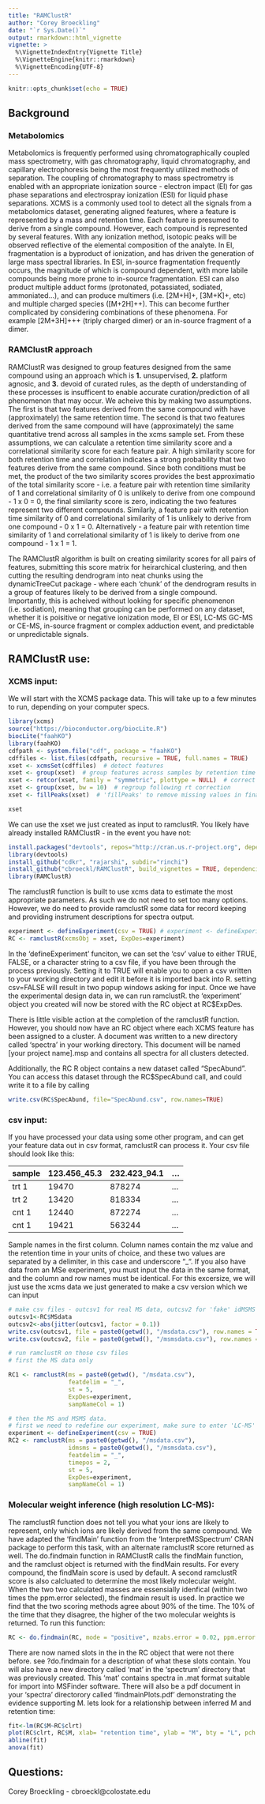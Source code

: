 ```yaml
---
title: "RAMClustR"
author: "Corey Broeckling"
date: "`r Sys.Date()`"
output: rmarkdown::html_vignette
vignette: >
  %\VignetteIndexEntry{Vignette Title}
  %\VignetteEngine{knitr::rmarkdown}
  %\VignetteEncoding{UTF-8}
---
```


```r
knitr::opts_chunk$set(echo = TRUE)
```

## Background
### Metabolomics
Metabolomics is frequently performed using chromatographically coupled mass spectrometry, with gas chromatography, liquid chromatography, and capillary electrophoresis being the most frequently utilized methods of separation.  The coupling of chromatography to mass spectrometry is enabled with an appropriate ionization source - electron impact (EI) for gas phase separations and electrospray ionization (ESI) for liquid phase separations. XCMS is a commonly used tool to detect all the signals from a metabolomics dataset, generating aligned features, where a feature is represented by a mass and retention time.  Each feature is presumed to derive from a single compound.  However, each compound is represented by several features.  With any ionization method, isotopic peaks will be observed reflective of the elemental composition of the analyte.  In EI, fragmentation is a byproduct of ionization, and has driven the generation of large mass spectral libraries.  In ESI, in-source fragmentation frequently occurs, the magnitude of which is compound dependent, with more labile compounds being more prone to in-source fragmentation.  ESI can also product multiple adduct forms (protonated, potassiated, sodiated, ammoniated...), and can produce multimers (i.e. [2M+H]+, [3M+K]+, etc) and multiple charged species ([M+2H]++).  This can become further complicated by considering combinations of these phenomena.  For example [2M+3H]+++ (triply charged dimer) or an in-source fragment of a dimer.


### RAMClustR approach
RAMClustR was designed to group features designed from the same compound using an approach which is __1.__ unsupervised, __2.__ platform agnosic, and __3.__ devoid of curated rules, as the depth of understanding of these processes is insufficent to enable accurate curation/prediction of all phenomenon that may occur.  We acheive this by making two assumptions.  The first is that two features derived from the same compound with have (approximately) the same retention time.  The second is that two features derived from the same compound will have (approximately) the same quantitative trend across all samples in the xcms sample set.  From these assumptions, we can calculate a retention time similarity score and a correlational similarity score for each feature pair.  A high similarity score for both retention time and correlation indicates a strong probability that two features derive from the same compound.  Since both conditions must be met, the product of the two similarity scores provides the best approximatio of the total similarity score - i.e. a feature pair with retention time similarity of 1 and correlational similarity of 0 is unlikely to derive from one compound - 1 x 0 = 0, the final similarity score is zero, indicating the two features represent two different compounds.  Similarly, a feature pair with retention time similarity of 0 and correlational similarity of 1 is unlikely to derive from one compound - 0 x 1 = 0.  Alternatively - a feature pair with retention time similarity of 1 and correlational similarity of 1 is likely to derive from one compound - 1 x 1 = 1.  


The RAMClustR algorithm is built on creating similarity scores for all pairs of features, submitting this score matrix for heirarchical clustering, and then cutting the resulting dendrogram into neat chunks using the dynamicTreeCut package - where each 'chunk' of the dendrogram results in a group of features likely to be derived from a single compound.  Importantly, this is acheived without looking for specific phenomenon (i.e. sodiation), meaning that grouping can be performed on any dataset, whether it is poisitive or negative ionization mode, EI or ESI, LC-MS GC-MS or CE-MS, in-source fragment or complex adduction event, and predictable or unpredictable signals.  

## RAMClustR use: 
### XCMS input:
We will start with the XCMS package data.  This will take up to a few minutes to run, depending on your computer specs. 

```r
library(xcms)
source("https://bioconductor.org/biocLite.R")
biocLite("faahKO")
library(faahKO)
cdfpath <- system.file("cdf", package = "faahKO")
cdffiles <- list.files(cdfpath, recursive = TRUE, full.names = TRUE)
xset <- xcmsSet(cdffiles)  # detect features
xset <- group(xset)  # group features across samples by retention time and mass
xset <- retcor(xset, family = "symmetric", plottype = NULL)  # correct for drive in retention time
xset <- group(xset, bw = 10)  # regroup following rt correction
xset <- fillPeaks(xset)  # 'fillPeaks' to remove missing values in final dataset
```
```r
xset
```

We can use the xset we just created as input to ramclustR.  You likely have already installed RAMClustR - in the event you have not: 

```r
install.packages("devtools", repos="http://cran.us.r-project.org", dependencies=TRUE)
library(devtools) 
install_github("cdkr", "rajarshi", subdir="rinchi")
install_github("cbroeckl/RAMClustR", build_vignettes = TRUE, dependencies = TRUE)
library(RAMClustR) 
```

The ramclustR function is built to use xcms data to estimate the most appropriate parameters.  As such we do not need to set too many options.  However, we do need to provide ramclustR some data for record keeping and providing instrument descriptions for spectra output. 

```r
experiment <- defineExperiment(csv = TRUE) # experiment <- defineExperiment(force.skip = TRUE)
RC <- ramclustR(xcmsObj = xset, ExpDes=experiment)
```


In the 'defineExperiment' funciton, we can set the 'csv' value to either TRUE, FALSE, or a character string to a csv file, if you have been through the process previously.  Setting it to TRUE will enable you to open a csv written to your working directory and edit it before it is imported back into R.  setting csv=FALSE will result in two popup windows asking for input.   Once we have the experimental design data in, we can run ramclustR.  the 'experiment' object you created will now be stored with the RC object at RC$ExpDes.  

There is little visible action at the completion of the ramclustR function.  However, you should now have an RC object where each XCMS feature has been assigned to a cluster.  A document was written to a new directory called 'spectra' in your working directory.  This document will be named [your project name].msp and contains all spectra for all clusters detected.  

Additionally, the RC R object contains a new dataset called "SpecAbund".  You can access this dataset through the RC$SpecAbund call, and could write it to a file by calling  

```r
write.csv(RC$SpecAbund, file="SpecAbund.csv", row.names=TRUE)
```

### csv input:
If you have processed your data using some other program, and can get your feature data out in csv format, ramclustR can process it. Your csv file should look like this: 

 sample  | 123.456_45.3   |  232.423_94.1 | ...
 --------|----------------|---------------|----
 trt 1   | 19470          | 878274        | ...
 trt 2   | 13420          | 818334        | ...
 cnt 1   | 12440          | 872274        | ...
 cnt 1   | 19421          | 563244        | ...
 
Sample names in the first column.  Column names contain the mz value and the retention time in your units of choice, and these two values are separated by a delimiter, in this case and underscore "_".  If you also have data from an MSe experiment, you must input the data in the same format, and the column and row names must be identical.  For this excersize, we will just use the xcms data we just generated to make a csv version which we can input

```r
# make csv files - outcsv1 for real MS data, outcsv2 for 'fake' idMSMS data after adding some noise.
outcsv1<-RC$MSdata
outcsv2<-abs(jitter(outcsv1, factor = 0.1))
write.csv(outcsv1, file = paste0(getwd(), "/msdata.csv"), row.names = TRUE)
write.csv(outcsv2, file = paste0(getwd(), "/msmsdata.csv"), row.names = TRUE)

# run ramclustR on those csv files
# first the MS data only

RC1 <- ramclustR(ms = paste0(getwd(), "/msdata.csv"), 
                 featdelim = "_", 
                 st = 5, 
                 ExpDes=experiment, 
                 sampNameCol = 1)

# then the MS and MSMS data. 
# first we need to redefine our experiment, make sure to enter 'LC-MS' for plaform and '2' for the LC-MS MSlevs 
experiment <- defineExperiment(csv = TRUE)
RC2 <- ramclustR(ms = paste0(getwd(), "/msdata.csv"), 
                 idmsms = paste0(getwd(), "/msmsdata.csv"), 
                 featdelim = "_", 
                 timepos = 2, 
                 st = 5, 
                 ExpDes=experiment, 
                 sampNameCol = 1)
```


### Molecular weight inference (high resolution LC-MS):
The ramclustR function does not tell you what your ions are likely to represent, only which ions are likely derived from the same compound.  We have adapted the 'findMain' function from the 'InterpretMSSpectrum' CRAN package to perform this task, with an alternate ramclustR score returned as well.  The do.findmain function in RAMClustR calls the findMain function, and the ramclust object is returned with the findMain results.  For every compound, the findMain score is used by default.  A second ramclustR score is also calcluated to determine the most likely molecular weight.  When the two two calculated masses are essensially idenfical (within two times the ppm.error selected), the findmain result is used.  In practice we find that the two scoring methods agree about 90% of the time.  The 10% of the time that they disagree, the higher of the two molecular weights is returned.  To run this function:

```r
RC <- do.findmain(RC, mode = "positive", mzabs.error = 0.02, ppm.error = 10)
```


There are now named slots in the in the RC object that were not there before.  see ?do.findmain for a description of what these slots contain.  You will also have a new directory called 'mat' in the 'spectrum' directory that was previously created.  This 'mat' contains spectra in .mat format suitable for import into MSFinder software.  There will also be a pdf document in your 'spectra' directorory called 'findmainPlots.pdf' demonstrating the evidence supporting M. lets look for a relationship between inferred M and retention time:  

```r
fit<-lm(RC$M~RC$clrt)
plot(RC$clrt, RC$M, xlab= "retention time", ylab = "M", bty = "L", pch = 19)
abline(fit)
anova(fit)
```

## Questions:
Corey Broeckling  -  cbroeckl@colostate.edu
